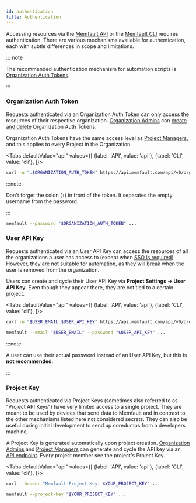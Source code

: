 ```yaml
---
id: authentication
title: Authentication
---
```



Accessing resources via the
[Memfault API](https://api-docs.memfault.com/#authentication) or the
[Memfault CLI](/docs/ci/install-memfault-cli) requires authentication. There are
various mechanisms available for authentication, each with subtle differences in
scope and limitations.

::: note

The recommended authentication mechanism for automation scripts is
[Organization Auth Tokens](#organization-auth-token).

:::

### Organization Auth Token

Requests authenticated via an Organization Auth Token can only access the
resources of their respective organization. [Organization
Admins][organization-admins] can
[create and delete](/docs/platform/organization-auth-tokens) Organization Auth
Tokens.

Organization Auth Tokens have the same access level as [Project
Managers][project-managers], and this applies to every Project in the
Organization.

<Tabs
  defaultValue="api"
  values={[
    {label: 'API', value: 'api'},
    {label: 'CLI', value: 'cli'},
  ]}>
  <TabItem value="api">

```bash
curl -u ":$ORGANIZATION_AUTH_TOKEN" https://api.memfault.com/api/v0/organizations
```

:::note

Don't forget the colon (`:`) in front of the token. It separates the empty
username from the password.

:::

  </TabItem>
  <TabItem value="cli">

```bash
memfault --password "$ORGANIZATION_AUTH_TOKEN" ...
```

  </TabItem>
</Tabs>

### User API Key

Requests authenticated via an User API Key can access the resources of all the
organizations a user has access to (except when
[SSO is required](/docs/platform/sso#sso-enforcement)). However, they are not
suitable for automation, as they will break when the user is removed from the
organization.

Users can create and cycle their User API Key via **Project Settings → User API
Key**. Even though they appear there, they are not tied to a certain project.

<Tabs
  defaultValue="api"
  values={[
    {label: 'API', value: 'api'},
    {label: 'CLI', value: 'cli'},
  ]}>
  <TabItem value="api">

```bash
curl -u "$USER_EMAIL:$USER_API_KEY" https://api.memfault.com/api/v0/organizations
```

  </TabItem>
  <TabItem value="cli">

```bash
memfault --email "$USER_EMAIL" --password "$USER_API_KEY" ...
```

  </TabItem>
</Tabs>

:::note

A user can use their actual password instead of an User API Key, but this is
**not recommended**.

:::

### Project Key

Requests authenticated via Project Keys (sometimes also referred to as "Project
API Keys") have very limited access to a single project. They are meant to be
used by devices that send data to Memfault and in contrast to the other
mechanisms listed here not considered secrets. They can also be useful during
initial development to send up coredumps from a developers machine.

A Project Key is generated automatically upon project creation. [Organization
Admins][organization-admins] and [Project Managers][project-managers] can
generate and cycle the API key via an
[API endpoint](https://api-docs.memfault.com/#48c6c1eb-ae59-4841-92ee-e61d1d4b5a85).
Every project member see the project's Project Key.

<Tabs
  defaultValue="api"
  values={[
    {label: 'API', value: 'api'},
    {label: 'CLI', value: 'cli'},
  ]}>
  <TabItem value="api">

```bash
curl --header "Memfault-Project-Key: $YOUR_PROJECT_KEY" ...
```

  </TabItem>
  <TabItem value="cli">

```bash
memfault --project-key "$YOUR_PROJECT_KEY" ...
```

  </TabItem>
</Tabs>

[organization-admins]: /docs/platform/access-control-teams-roles#admin
[project-managers]: /docs/platform/access-control-teams-roles#manager
